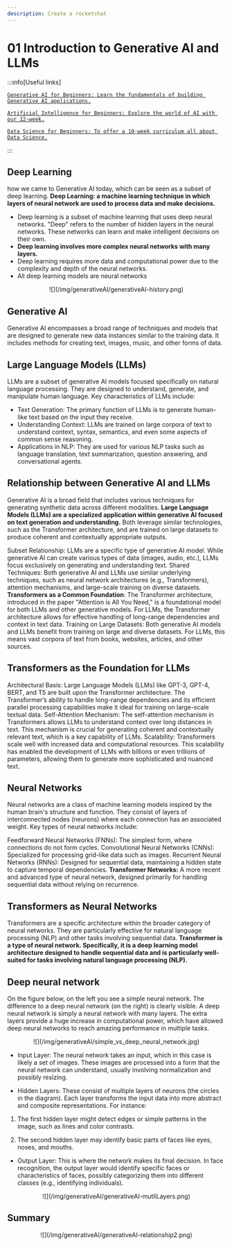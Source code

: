 ```yaml
---
description: Create a rocketchat
---
```


# 01 Introduction to Generative AI and LLMs

:::info[Useful links]

[`Generative AI for Beginners: Learn the fundamentals of building Generative AI applications.`](https://microsoft.github.io/generative-ai-for-beginners/)

[`Artificial Intelligence for Beginners: Explore the world of AI with our 12-week.`](https://microsoft.github.io/AI-For-Beginners/)

[`Data Science for Beginners: To offer a 10-week curriculum all about Data Science.`](https://microsoft.github.io/Data-Science-For-Beginners/)

:::

## Deep Learning
how we came to Generative AI today, which can be seen as a subset of deep learning.
**Deep Learning: a machine learning technique in which layers of neural network are used to process data and make decisions.**
- Deep learning is a subset of machine learning that uses deep neural networks. "Deep" refers to the number of hidden layers in the neural networks. These networks can learn and make intelligent decisions on their own.
- **Deep learning involves more complex neural networks with many layers.**
- Deep learning requires more data and computational power due to the complexity and depth of the neural networks.
- All deep learning models are neural networks

<p align="center">
![](/img/generativeAI/generativeAI-history.png)
</p>

## Generative AI
Generative AI encompasses a broad range of techniques and models that are designed to generate new data instances similar to the training data. It includes methods for creating text, images, music, and other forms of data.

## Large Language Models (LLMs)
LLMs are a subset of generative AI models focused specifically on natural language processing. They are designed to understand, generate, and manipulate human language. Key characteristics of LLMs include:

- Text Generation: The primary function of LLMs is to generate human-like text based on the input they receive.
- Understanding Context: LLMs are trained on large corpora of text to understand context, syntax, semantics, and even some aspects of common sense reasoning.
- Applications in NLP: They are used for various NLP tasks such as language translation, text summarization, question answering, and conversational agents.

## Relationship between Generative AI and LLMs
Generative AI is a broad field that includes various techniques for generating synthetic data across different modalities. **Large Language Models (LLMs) are a specialized application within generative AI focused on text generation and understanding.** Both leverage similar technologies, such as the Transformer architecture, and are trained on large datasets to produce coherent and contextually appropriate outputs.

Subset Relationship: LLMs are a specific type of generative AI model. While generative AI can create various types of data (images, audio, etc.), LLMs focus exclusively on generating and understanding text.
Shared Techniques: Both generative AI and LLMs use similar underlying techniques, such as neural network architectures (e.g., Transformers), attention mechanisms, and large-scale training on diverse datasets.
**Transformers as a Common Foundation**: The Transformer architecture, introduced in the paper "Attention is All You Need," is a foundational model for both LLMs and other generative models. For LLMs, the Transformer architecture allows for effective handling of long-range dependencies and context in text data.
Training on Large Datasets: Both generative AI models and LLMs benefit from training on large and diverse datasets. For LLMs, this means vast corpora of text from books, websites, articles, and other sources.

## Transformers as the Foundation for LLMs
Architectural Basis: Large Language Models (LLMs) like GPT-3, GPT-4, BERT, and T5 are built upon the Transformer architecture. The Transformer’s ability to handle long-range dependencies and its efficient parallel processing capabilities make it ideal for training on large-scale textual data.
Self-Attention Mechanism: The self-attention mechanism in Transformers allows LLMs to understand context over long distances in text. This mechanism is crucial for generating coherent and contextually relevant text, which is a key capability of LLMs.
Scalability: Transformers scale well with increased data and computational resources. This scalability has enabled the development of LLMs with billions or even trillions of parameters, allowing them to generate more sophisticated and nuanced text.

## Neural Networks
Neural networks are a class of machine learning models inspired by the human brain's structure and function. They consist of layers of interconnected nodes (neurons) where each connection has an associated weight. Key types of neural networks include:

Feedforward Neural Networks (FNNs): The simplest form, where connections do not form cycles.
Convolutional Neural Networks (CNNs): Specialized for processing grid-like data such as images.
Recurrent Neural Networks (RNNs): Designed for sequential data, maintaining a hidden state to capture temporal dependencies.
**Transformer Networks:** A more recent and advanced type of neural network, designed primarily for handling sequential data without relying on recurrence.

## Transformers as Neural Networks
Transformers are a specific architecture within the broader category of neural networks. They are particularly effective for natural language processing (NLP) and other tasks involving sequential data. 
**Transformer is a type of neural network. Specifically, it is a deep learning model architecture designed to handle sequential data and is particularly well-suited for tasks involving natural language processing (NLP).**

## Deep neural network

On the figure below, on the left you see a simple neural network. The difference to a deep neural network (on the right) is clearly visible. A deep neural network is simply a neural network with many layers.
The extra layers provide a huge increase in computational power, which have allowed deep neural networks to reach amazing performance in multiple tasks.

<p align="center">
![](/img/generativeAI/simple_vs_deep_neural_network.jpg)
</p>

- Input Layer: The neural network takes an input, which in this case is likely a set of images. These images are processed into a form that the neural network can understand, usually involving normalization and possibly resizing.

- Hidden Layers: These consist of multiple layers of neurons (the circles in the diagram). Each layer transforms the input data into more abstract and composite representations. For instance:

1. The first hidden layer might detect edges or simple patterns in the image, such as lines and color contrasts.

2. The second hidden layer may identify basic parts of faces like eyes, noses, and mouths.

- Output Layer: This is where the network makes its final decision. In face recognition, the output layer would identify specific faces or characteristics of faces, possibly categorizing them into different classes (e.g., identifying individuals).

<p align="center">
![](/img/generativeAI/generativeAI-mutliLayers.png)
</p>

## Summary

<p align="center">
![](/img/generativeAI/generativeAI-relationship2.png)
</p>


